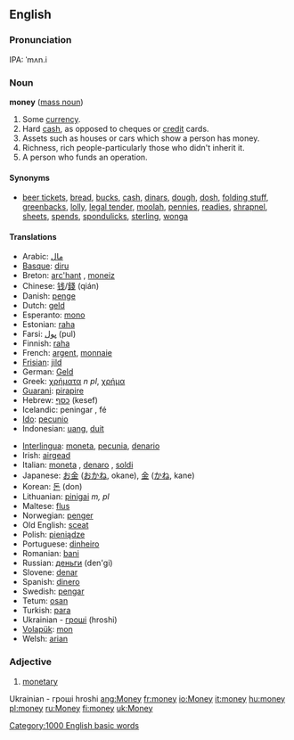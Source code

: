==English==

{{rank|keep|myself|morning|274|money|door|round|kind}}

===Pronunciation===
IPA: ˈmʌn.i

===Noun===
'''money''' ([[mass noun]])

#Some [[currency]].
#Hard [[cash]], as opposed to cheques or [[credit]] cards.
#Assets such as houses or cars which show a person has money.
#Richness, rich people-particularly those who didn't inherit it.
#A person who funds an operation.

====Synonyms====
*[[beer ticket]]s,  [[bread]], [[buck]]s, [[cash]], [[dinar]]s, [[dough]], [[dosh]], [[folding stuff]], [[greenback]]s, [[lolly]], [[legal tender]], [[moolah]], [[pennies]], [[readies]], [[shrapnel]], [[sheet]]s, [[spend]]s, [[spondulick]]s, [[sterling]], [[wonga]] <!--alphabetical order? -->

====Translations====
{{top}}
*Arabic: [[مال]]
*[[Basque]]: [[diru]]
*Breton: [[arc'hant]] {{m}}, [[moneiz]] {{m}}
*Chinese: [[钱]]/[[錢]] (qián)
*Danish: [[penge]]
*Dutch: [[geld]] {{n}}
*Esperanto: [[mono]]
*Estonian: [[raha]]
*Farsi: [[پول]] (pul)
*Finnish: [[raha]]
*French: [[argent]], [[monnaie]]
*[[Frisian]]: [[jild]] {{n}}
*German: [[Geld]] {{n}}
*Greek: [[χρήματα]] ''n pl'', [[χρήμα]] {{n}}
*[[Guarani]]: [[pirapire]]
*Hebrew: [[כסף]] (kesef) {{m}}
*Icelandic: peningar {{m}} {{p}}, fé {{n}}
*[[Ido]]: [[pecunio]]
*Indonesian: [[uang]], [[duit]]
{{mid}}
*[[Interlingua]]: [[moneta]], [[pecunia]], [[denario]]
*Irish: [[airgead]] {{m}}
*Italian: [[moneta]] {{f}}, [[denaro]] {{m}}, [[soldi]] {{m}} {{p}}
*Japanese: [[お金]] ([[おかね]], okane), [[金]] ([[かね]], kane)
*Korean: [[돈]] (don)
*Lithuanian: [[pinigai]] ''m, pl''
*Maltese: [[flus]] {{p}}
*Norwegian: [[penger]] {{m}} {{p}}
*Old English: [[sceat#Old English|sceat]]
*Polish: [[pieniądze]]
*Portuguese: [[dinheiro]] {{m}}
*Romanian: [[bani]] {{m}} {{p}}
*Russian: [[деньги]] (den'gi) {{p}}
*Slovene: [[denar]] {{m}}
*Spanish: [[dinero]] {{m}}
*Swedish: [[pengar]]
*Tetum: [[osan]]
*Turkish: [[para]]
*Ukrainian - [[гроші]] (hroshi){{p}}
*[[Volapük]]: [[mon]]
*Welsh: [[arian]] {{m}}
{{bottom}}

===Adjective===
<!--#[[Economic]], economical.-->

#[[monetary]]

[[Category:1000 English basic words]]

Ukrainian - гроші hroshi
[[ang:Money]]
[[fr:money]]
[[io:Money]]
[[it:money]]
[[hu:money]]
[[pl:money]]
[[ru:Money]]
[[fi:money]]
[[uk:Money]]
